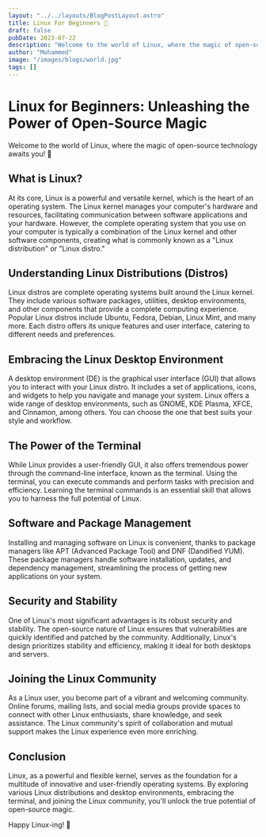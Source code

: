 ```yaml
---
layout: "../../layouts/BlogPostLayout.astro"
title: Linux For Beginners 🐧
draft: false
pubDate: 2023-07-22
description: "Welcome to the world of Linux, where the magic of open-source technology awaits you!"
author: "Mohammed"
image: "/images/blogs/world.jpg"
tags: []
---
```


# Linux for Beginners: Unleashing the Power of Open-Source Magic

Welcome to the world of Linux, where the magic of open-source technology awaits you! 🐧

## What is Linux?

At its core, Linux is a powerful and versatile kernel, which is the heart of an operating system. 
The Linux kernel manages your computer's hardware and resources, facilitating communication between
software applications and your hardware. However, the complete operating system that you use on 
your computer is typically a combination of the Linux kernel and other software components, 
creating what is commonly known as a "Linux distribution" or "Linux distro."

## Understanding Linux Distributions (Distros)

Linux distros are complete operating systems built around the Linux kernel. 
They include various software packages, utilities, desktop environments, and other components 
that provide a complete computing experience. Popular Linux distros include Ubuntu, 
Fedora, Debian, Linux Mint, and many more. Each distro offers its unique features and user 
interface, catering to different needs and preferences.

## Embracing the Linux Desktop Environment

A desktop environment (DE) is the graphical user interface (GUI) that allows you to interact 
with your Linux distro. It includes a set of applications, icons, and widgets to help you 
navigate and manage your system. Linux offers a wide range of desktop environments, 
such as GNOME, KDE Plasma, XFCE, and Cinnamon, among others. You can choose the one that best 
suits your style and workflow.

## The Power of the Terminal

While Linux provides a user-friendly GUI, it also offers tremendous power through the 
command-line interface, known as the terminal. Using the terminal, you can execute commands 
and perform tasks with precision and efficiency. Learning the terminal commands is an essential 
skill that allows you to harness the full potential of Linux.

## Software and Package Management

Installing and managing software on Linux is convenient, thanks to package managers like 
APT (Advanced Package Tool) and DNF (Dandified YUM). These package managers handle software 
installation, updates, and dependency management, streamlining the process of getting new 
applications on your system.

## Security and Stability

One of Linux's most significant advantages is its robust security and stability.
The open-source nature of Linux ensures that vulnerabilities are quickly identified and 
patched by the community. Additionally, Linux's design prioritizes stability and efficiency, 
making it ideal for both desktops and servers.

## Joining the Linux Community

As a Linux user, you become part of a vibrant and welcoming community. Online forums, 
mailing lists, and social media groups provide spaces to connect with other Linux enthusiasts, 
share knowledge, and seek assistance. The Linux community's spirit of collaboration and mutual 
support makes the Linux experience even more enriching.

## Conclusion

Linux, as a powerful and flexible kernel, serves as the foundation for a multitude 
of innovative and user-friendly operating systems. By exploring various Linux distributions 
and desktop environments, embracing the terminal, and joining the Linux community, you'll 
unlock the true potential of open-source magic.

Happy Linux-ing! 🚀

